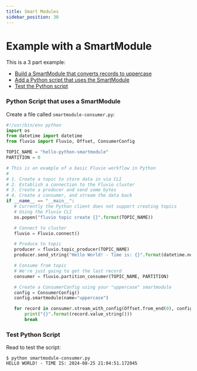 ```yaml
---
title: Smart Modules
sidebar_position: 30
---
```


# Example with a SmartModule

This is a 3 part example:

* [Build a SmartModule that converts records to uppercase]
* [Add a Python script that uses the SmartModule](#python-script-that-uses-a-smartmodule)
* [Test the Python script](#test-python-script)

### Python Script that uses a SmartModule

Create a file called `smartmodule-consumer.py`:

```python
#!/usr/bin/env python
import os
from datetime import datetime
from fluvio import Fluvio, Offset, ConsumerConfig

TOPIC_NAME = "hello-python-smartmodule"
PARTITION = 0

# This is an example of a basic Fluvio workflow in Python
#
# 1. Create a topic to store data in via CLI
# 2. Establish a connection to the Fluvio cluster
# 3. Create a producer and send some bytes
# 4. Create a consumer, and stream the data back
if __name__ == "__main__":
   # Currently the Python client does not support creating topics
   # Using the Fluvio CLI
   os.popen("fluvio topic create {}".format(TOPIC_NAME))

   # Connect to cluster
   fluvio = Fluvio.connect()

   # Produce to topic
   producer = fluvio.topic_producer(TOPIC_NAME)
   producer.send_string("Hello World! - Time is: {}".format(datetime.now()))

   # Consume from topic
   # We're just going to get the last record
   consumer = fluvio.partition_consumer(TOPIC_NAME, PARTITION)

   # Create a ConsumerConfig using your "uppercase" smartmodule
   config = ConsumerConfig()
   config.smartmodule(name="uppercase")

   for record in consumer.stream_with_config(Offset.from_end(0), config):
       print("{}".format(record.value_string()))
       break
```

### Test Python Script 

Read to test the script:

```shell copy="cmd"
$ python smartmodule-consumer.py
HELLO WORLD! - TIME IS: 2024-08-25 21:04:51.172045
```


[Build a SmartModule that converts records to uppercase]: /docs/smartmodules/tutorials/make-uppercase.mdx
